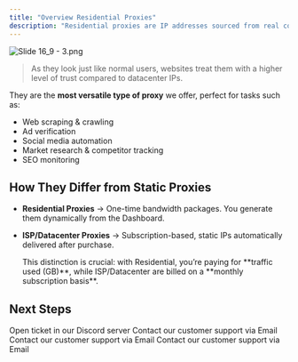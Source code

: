 ```yaml
---
title: "Overview Residential Proxies"
description: "Residential proxies are IP addresses sourced from real consumer devices connected through ISPs.  "
---
```


![Slide 16_9 - 3.png](/images/Slide16_9-3.png)

> As they look just like normal users, websites treat them with a higher level of trust compared to datacenter IPs.

They are the **most versatile type of proxy** we offer, perfect for tasks such as:

- Web scraping & crawling
- Ad verification
- Social media automation
- Market research & competitor tracking
- SEO monitoring

## How They Differ from Static Proxies

- **Residential Proxies** → One-time bandwidth packages. You generate them dynamically from the Dashboard.
- **ISP/Datacenter Proxies** → Subscription-based, static IPs automatically delivered after purchase.

  <Info>
    This distinction is crucial: with Residential, you’re paying for **traffic used (GB)**, while ISP/Datacenter are billed on a **monthly subscription basis**.
  </Info>

## Next Steps

<Columns cols={2}>
  <Card title="Pools" icon="pool-8-ball" color="#025bff" href="https://discord.gg/Hhg94t6JRG">
    Open ticket in our Discord server
  </Card>
  <Card title="Generation" icon="loader" color="#025bff" href="to:team@quantumproxies.net">
    Contact our customer support via Email
  </Card>
  <Card title="Troubleshoot" icon="octagon-exclamation" color="#025bff" href="/documentation/residential/generation">
    Contact our customer support via Email
  </Card>
  <Card title="Billing" icon="credit-card-blank" color="#025bff" href="/documentation/residential/billing">
    Contact our customer support via Email
  </Card>
</Columns>